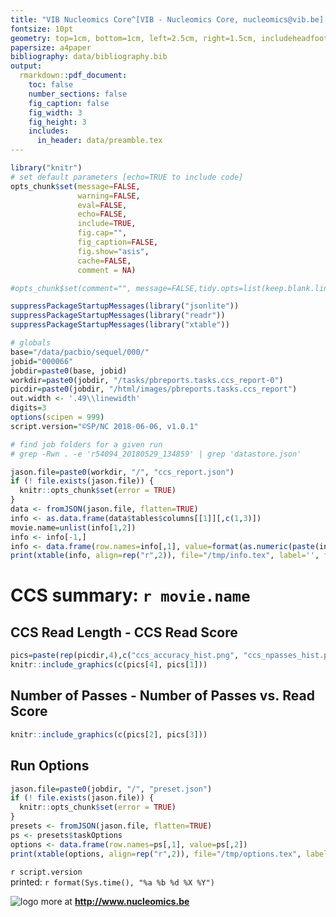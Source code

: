 ```yaml
---
title: "VIB Nucleomics Core^[VIB - Nucleomics Core, nucleomics@vib.be] - SEQUEL CCS report"
fontsize: 10pt
geometry: top=1cm, bottom=1cm, left=2.5cm, right=1.5cm, includeheadfoot=true
papersize: a4paper
bibliography: data/bibliography.bib
output:
  rmarkdown::pdf_document:
    toc: false
    number_sections: false
    fig_caption: false
    fig_width: 3
    fig_height: 3
    includes:  
      in_header: data/preamble.tex
---
```


```r
library("knitr")
# set default parameters [echo=TRUE to include code]
opts_chunk$set(message=FALSE, 
               warning=FALSE, 
               eval=FALSE,
               echo=FALSE,
               include=TRUE,
               fig.cap="",
               fig_caption=FALSE,
               fig.show="asis",
               cache=FALSE,
               comment = NA)

#opts_chunk$set(comment="", message=FALSE,tidy.opts=list(keep.blank.line=TRUE, width.cutoff=120),options(width=100), #cache=TRUE,fig.align='center',fig.height=6, fig.width=10,fig.path='figure/beamer-',fig.show='hold',size='footnotesize', cache=TRUE)

suppressPackageStartupMessages(library("jsonlite"))
suppressPackageStartupMessages(library("readr"))
suppressPackageStartupMessages(library("xtable"))

# globals
base="/data/pacbio/sequel/000/"
jobid="000066"
jobdir=paste0(base, jobid)
workdir=paste0(jobdir, "/tasks/pbreports.tasks.ccs_report-0")
picdir=paste0(jobdir, "/html/images/pbreports.tasks.ccs_report")
out.width <- '.49\\linewidth'
digits=3
options(scipen = 999)
script.version="©SP/NC 2018-06-06, v1.0.1"

# find job folders for a given run
# grep -Rwn . -e 'r54094_20180529_134859' | grep 'datastore.json'
```

```r
jason.file=paste0(workdir, "/", "ccs_report.json")
if (! file.exists(jason.file)) {
  knitr::opts_chunk$set(error = TRUE)
}
data <- fromJSON(jason.file, flatten=TRUE)
info <- as.data.frame(data$tables$columns[[1]][,c(1,3)])
movie.name=unlist(info[1,2])
info <- info[-1,]
info <- data.frame(row.names=info[,1], value=format(as.numeric(paste(info[,2])), big.mark="'", digits=digits))
print(xtable(info, align=rep("r",2)), file="/tmp/info.tex", label='', floating=FALSE)
```
# CCS summary: `r movie.name`

\begin{table}[ht]
\centering
\subfloat[]{\scalebox{1}{\input{/tmp/info}}}
\end{table}

## CCS Read Length - CCS Read Score

```r
pics=paste(rep(picdir,4),c("ccs_accuracy_hist.png", "ccs_npasses_hist.png", "ccs_npasses_vs_accuracy.png", "ccs_readlength_hist.png"), sep="/")
knitr::include_graphics(c(pics[4], pics[1]))
```

## Number of Passes - Number of Passes vs. Read Score

```r
knitr::include_graphics(c(pics[2], pics[3]))
```

\newpage

## Run Options

```r
jason.file=paste0(jobdir, "/", "preset.json")
if (! file.exists(jason.file)) {
  knitr::opts_chunk$set(error = TRUE)
}
presets <- fromJSON(jason.file, flatten=TRUE)
ps <- presets$taskOptions
options <- data.frame(row.names=ps[,1], value=ps[,2])
print(xtable(options, align=rep("r",2)), file="/tmp/options.tex", label='', floating=FALSE)
```

\begin{table}[ht]
\centering
\subfloat[]{\scalebox{0.9}{\input{/tmp/options}}}
\end{table}

\vskip 5in

\footnotesize
`r script.version`  
printed: `r format(Sys.time(), "%a %b %d %X %Y")`
\normalsize

![logo](data/NC_logo.png) more at **<http://www.nucleomics.be>**
